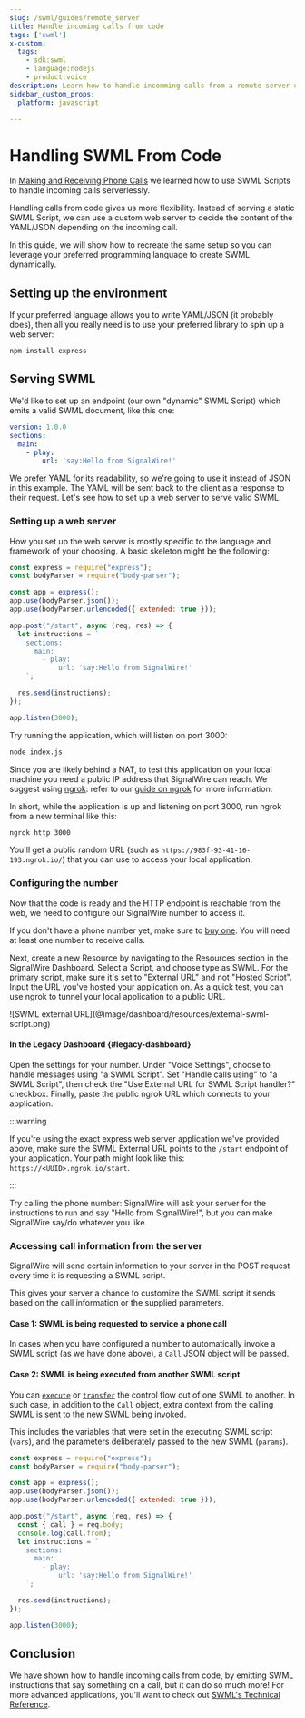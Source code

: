 ```yaml
---
slug: /swml/guides/remote_server
title: Handle incoming calls from code
tags: ['swml']
x-custom:
  tags:
    - sdk:swml
    - language:nodejs
    - product:voice
description: Learn how to handle incomming calls from a remote server using SWML.
sidebar_custom_props:
  platform: javascript

---
```



# Handling SWML From Code

In [Making and Receiving Phone Calls](/voice/getting-started/making-and-receiving-phone-calls) we
learned how to use SWML Scripts to handle incoming calls serverlessly.

Handling calls from code gives us more flexibility. Instead of serving a
static SWML Script, we can use a custom web server to decide the content of the YAML/JSON
depending on the incoming call.

In this guide, we will show how to recreate the same setup so you can leverage your preferred programming language to create SWML dynamically.

## **Setting up the environment**

If your preferred language allows you to write YAML/JSON (it probably does), then all you really need is to use your preferred library to spin up a web server:

```shell
npm install express
```

## **Serving SWML**

We'd like to set up an endpoint (our own "dynamic" SWML Script) which emits a valid SWML document, like this one:

```yaml andJson
version: 1.0.0
sections:
  main:
    - play:
        url: 'say:Hello from SignalWire!'
```

We prefer YAML for its readability, so we're going to use it instead of JSON in this example. The YAML will be sent back to the client as a response to their request. Let's see how to set up a web server to serve valid SWML.

### Setting up a web server

How you set up the web server is mostly specific to the language and framework
of your choosing. A basic skeleton might be the following:

```javascript title="index.js"
const express = require("express");
const bodyParser = require("body-parser");

const app = express();
app.use(bodyParser.json());
app.use(bodyParser.urlencoded({ extended: true }));

app.post("/start", async (req, res) => {
  let instructions = `
    sections:
      main:
        - play:
            url: 'say:Hello from SignalWire!'
    `;

  res.send(instructions);
});

app.listen(3000);
```

Try running the application, which will listen on port 3000:

```bash
node index.js
```

Since you are likely behind a NAT, to test this application on your local machine you need a public IP address that SignalWire can reach. We suggest using [ngrok](https://ngrok.com/): refer to our [guide on ngrok](/platform/basics/guides/technical-troubleshooting/how-to-test-webhooks-with-ngrok) for more information.

In short, while the application is up and listening on port 3000, run ngrok from a new terminal like this:

```bash
ngrok http 3000
```

You'll get a public random URL (such as `https://983f-93-41-16-193.ngrok.io/`) that you can use to access your local application.

### Configuring the number

Now that the code is ready and the HTTP endpoint is reachable from the web, 
we need to configure our SignalWire number to access it.

If you don't have a phone number yet, make sure to [buy one](/platform/phone-numbers/getting-started/buying-a-phone-number). 
You will need at least one number to receive calls.

Next, create a new Resource by navigating to the Resources section in the SignalWire Dashboard. 
Select a Script, and choose type as SWML.
For the primary script, make sure it's set to "External URL" and not "Hosted Script". 
Input the URL you've hosted your application on. 
As a quick test, you can use ngrok to tunnel your local application to a public URL.

<ResourceAdmonition/>

<Frame>
  ![SWML external URL](@image/dashboard/resources/external-swml-script.png)
</Frame>

#### In the Legacy Dashboard {#legacy-dashboard}

<AccordionGroup>

  <Accordion title="In the Legacy UI">

  Open the settings for your number. Under "Voice Settings", choose to
  handle messages using "a SWML Script". Set "Handle calls using" to "a SWML Script", then check the "Use External URL for SWML Script handler?" checkbox. 
  Finally, paste the public ngrok URL which connects to your application.

  </Accordion>

  <UiAccordion />

</AccordionGroup>

:::warning

If you're using the exact express web server application we've provided above, make sure the SWML External URL points to the `/start` endpoint of your application. Your path 
might look like this: `https://<UUID>.ngrok.io/start`.

:::

Try calling the phone number: SignalWire will ask your server for the instructions to run and say "Hello from SignalWire!", but you can make SignalWire say/do whatever you like.

### Accessing call information from the server

SignalWire will send certain information to your server in the POST request every time it is requesting a SWML script.

This gives your server a chance to customize the SWML script it sends based on the call information or the supplied parameters.

#### Case 1: SWML is being requested to service a phone call

In cases when you have configured a number to automatically invoke a SWML script (as we have done above),
a `Call` JSON object will be passed.

#### Case 2: SWML is being executed from another SWML script

You can [`execute`] or [`transfer`] the control flow out of one SWML to another. In such case, in addition to the `Call` object,
extra context from the calling SWML is sent to the new SWML being invoked.

This includes the variables that were set in the executing SWML script (`vars`), and the
parameters deliberately passed to the new SWML (`params`).

```javascript title="index.js"
const express = require("express");
const bodyParser = require("body-parser");

const app = express();
app.use(bodyParser.json());
app.use(bodyParser.urlencoded({ extended: true }));

app.post("/start", async (req, res) => {
  const { call } = req.body;
  console.log(call.from);
  let instructions = `
    sections:
      main:
        - play:
            url: 'say:Hello from SignalWire!'
    `;

  res.send(instructions);
});

app.listen(3000);
```

## **Conclusion**

We have shown how to handle incoming calls from code, by emitting SWML instructions that say something on a call, but it can do so much more! For more advanced applications, you'll want to check out [SWML's Technical Reference](/swml).

[`execute`]: /swml/methods/execute
[`transfer`]: /swml/methods/transfer
[`request`]: /swml/methods/request
[`answer`]: /swml/methods/answer
[`play`]: /swml/methods/play
[`accept`]: https://developer.mozilla.org/en-US/docs/Web/HTTP/Headers/Accept
